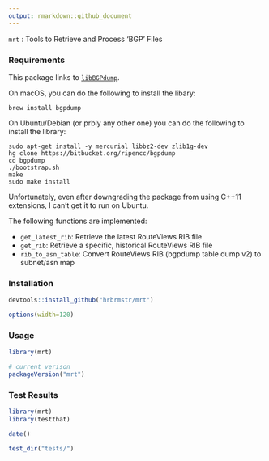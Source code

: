 ```yaml
---
output: rmarkdown::github_document
---
```


`mrt` : Tools to Retrieve and Process 'BGP' Files

### Requirements

This package links to [`libBGPdump`](https://bitbucket.org/ripencc/bgpdump/wiki/Home).

On macOS, you can do the following to install the libary:

    brew install bgpdump
    

On Ubuntu/Debian (or prbly any other one) you can do the following to install the library:

    sudo apt-get install -y mercurial libbz2-dev zlib1g-dev
    hg clone https://bitbucket.org/ripencc/bgpdump
    cd bgpdump
    ./bootstrap.sh
    make
    sudo make install
    
Unfortunately, even after downgrading the package from using C++11 extensions, I can't get it to run on Ubuntu.


The following functions are implemented:

- `get_latest_rib`:	Retrieve the latest RouteViews RIB file
- `get_rib`:	Retrieve a specific, historical RouteViews RIB file
- `rib_to_asn_table`:	Convert RouteViews RIB (bgpdump table dump v2) to subnet/asn map

### Installation

```r
devtools::install_github("hrbrmstr/mrt")
```

```r
options(width=120)
```

### Usage

```r
library(mrt)

# current verison
packageVersion("mrt")

```

### Test Results

```r
library(mrt)
library(testthat)

date()

test_dir("tests/")
```

